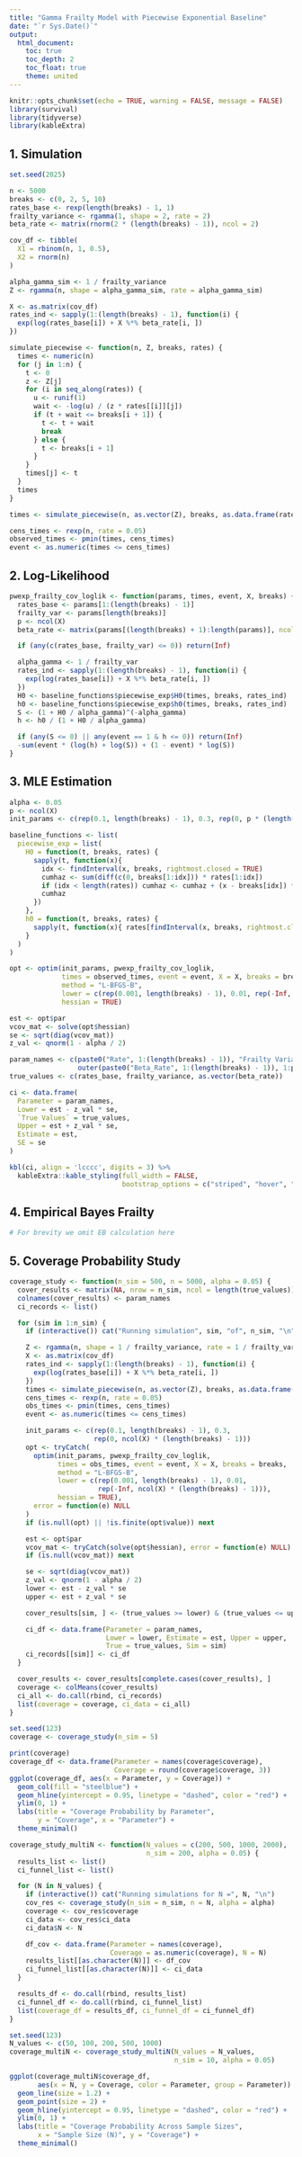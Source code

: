 ```yaml
---
title: "Gamma Frailty Model with Piecewise Exponential Baseline"
date: "`r Sys.Date()`"
output:
  html_document:
    toc: true
    toc_depth: 2
    toc_float: true
    theme: united
---
```


```r
knitr::opts_chunk$set(echo = TRUE, warning = FALSE, message = FALSE)
library(survival)
library(tidyverse)
library(kableExtra)
```

## 1. Simulation

```r
set.seed(2025)

n <- 5000
breaks <- c(0, 2, 5, 10)
rates_base <- rexp(length(breaks) - 1, 1)
frailty_variance <- rgamma(1, shape = 2, rate = 2)
beta_rate <- matrix(rnorm(2 * (length(breaks) - 1)), ncol = 2)

cov_df <- tibble(
  X1 = rbinom(n, 1, 0.5),
  X2 = rnorm(n)
)

alpha_gamma_sim <- 1 / frailty_variance
Z <- rgamma(n, shape = alpha_gamma_sim, rate = alpha_gamma_sim)

X <- as.matrix(cov_df)
rates_ind <- sapply(1:(length(breaks) - 1), function(i) {
  exp(log(rates_base[i]) + X %*% beta_rate[i, ])
})

simulate_piecewise <- function(n, Z, breaks, rates) {
  times <- numeric(n)
  for (j in 1:n) {
    t <- 0
    z <- Z[j]
    for (i in seq_along(rates)) {
      u <- runif(1)
      wait <- -log(u) / (z * rates[[i]][j])
      if (t + wait <= breaks[i + 1]) {
        t <- t + wait
        break
      } else {
        t <- breaks[i + 1]
      }
    }
    times[j] <- t
  }
  times
}

times <- simulate_piecewise(n, as.vector(Z), breaks, as.data.frame(rates_ind))

cens_times <- rexp(n, rate = 0.05)
observed_times <- pmin(times, cens_times)
event <- as.numeric(times <= cens_times)
```

## 2. Log-Likelihood

```r
pwexp_frailty_cov_loglik <- function(params, times, event, X, breaks) {
  rates_base <- params[1:(length(breaks) - 1)]
  frailty_var <- params[length(breaks)]
  p <- ncol(X)
  beta_rate <- matrix(params[(length(breaks) + 1):length(params)], ncol = p, byrow = TRUE)

  if (any(c(rates_base, frailty_var) <= 0)) return(Inf)

  alpha_gamma <- 1 / frailty_var
  rates_ind <- sapply(1:(length(breaks) - 1), function(i) {
    exp(log(rates_base[i]) + X %*% beta_rate[i, ])
  })
  H0 <- baseline_functions$piecewise_exp$H0(times, breaks, rates_ind)
  h0 <- baseline_functions$piecewise_exp$h0(times, breaks, rates_ind)
  S <- (1 + H0 / alpha_gamma)^(-alpha_gamma)
  h <- h0 / (1 + H0 / alpha_gamma)

  if (any(S <= 0) || any(event == 1 & h <= 0)) return(Inf)
  -sum(event * (log(h) + log(S)) + (1 - event) * log(S))
}
```

## 3. MLE Estimation

```r
alpha <- 0.05
p <- ncol(X)
init_params <- c(rep(0.1, length(breaks) - 1), 0.3, rep(0, p * (length(breaks) - 1)))

baseline_functions <- list(
  piecewise_exp = list(
    H0 = function(t, breaks, rates) {
      sapply(t, function(x){
        idx <- findInterval(x, breaks, rightmost.closed = TRUE)
        cumhaz <- sum(diff(c(0, breaks[1:idx])) * rates[1:idx])
        if (idx < length(rates)) cumhaz <- cumhaz + (x - breaks[idx]) * rates[idx + 1]
        cumhaz
      })
    },
    h0 = function(t, breaks, rates) {
      sapply(t, function(x){ rates[findInterval(x, breaks, rightmost.closed = TRUE) + 1] })
    }
  )
)

opt <- optim(init_params, pwexp_frailty_cov_loglik,
             times = observed_times, event = event, X = X, breaks = breaks,
             method = "L-BFGS-B",
             lower = c(rep(0.001, length(breaks) - 1), 0.01, rep(-Inf, p * (length(breaks) - 1))),
             hessian = TRUE)

est <- opt$par
vcov_mat <- solve(opt$hessian)
se <- sqrt(diag(vcov_mat))
z_val <- qnorm(1 - alpha / 2)

param_names <- c(paste0("Rate", 1:(length(breaks) - 1)), "Frailty Variance",
                 outer(paste0("Beta_Rate", 1:(length(breaks) - 1)), 1:p, paste, sep = "_") |> as.vector())
true_values <- c(rates_base, frailty_variance, as.vector(beta_rate))

ci <- data.frame(
  Parameter = param_names,
  Lower = est - z_val * se,
  `True Values` = true_values,
  Upper = est + z_val * se,
  Estimate = est,
  SE = se
)

kbl(ci, align = 'lcccc', digits = 3) %>%
  kableExtra::kable_styling(full_width = FALSE,
                            bootstrap_options = c("striped", "hover", "condensed"))
```

## 4. Empirical Bayes Frailty

```r
# For brevity we omit EB calculation here
```

## 5. Coverage Probability Study

```r
coverage_study <- function(n_sim = 500, n = 5000, alpha = 0.05) {
  cover_results <- matrix(NA, nrow = n_sim, ncol = length(true_values))
  colnames(cover_results) <- param_names
  ci_records <- list()

  for (sim in 1:n_sim) {
    if (interactive()) cat("Running simulation", sim, "of", n_sim, "\n")

    Z <- rgamma(n, shape = 1 / frailty_variance, rate = 1 / frailty_variance)
    X <- as.matrix(cov_df)
    rates_ind <- sapply(1:(length(breaks) - 1), function(i) {
      exp(log(rates_base[i]) + X %*% beta_rate[i, ])
    })
    times <- simulate_piecewise(n, as.vector(Z), breaks, as.data.frame(rates_ind))
    cens_times <- rexp(n, rate = 0.05)
    obs_times <- pmin(times, cens_times)
    event <- as.numeric(times <= cens_times)

    init_params <- c(rep(0.1, length(breaks) - 1), 0.3,
                     rep(0, ncol(X) * (length(breaks) - 1)))
    opt <- tryCatch(
      optim(init_params, pwexp_frailty_cov_loglik,
            times = obs_times, event = event, X = X, breaks = breaks,
            method = "L-BFGS-B",
            lower = c(rep(0.001, length(breaks) - 1), 0.01,
                      rep(-Inf, ncol(X) * (length(breaks) - 1))),
            hessian = TRUE),
      error = function(e) NULL
    )
    if (is.null(opt) || !is.finite(opt$value)) next

    est <- opt$par
    vcov_mat <- tryCatch(solve(opt$hessian), error = function(e) NULL)
    if (is.null(vcov_mat)) next

    se <- sqrt(diag(vcov_mat))
    z_val <- qnorm(1 - alpha / 2)
    lower <- est - z_val * se
    upper <- est + z_val * se

    cover_results[sim, ] <- (true_values >= lower) & (true_values <= upper)

    ci_df <- data.frame(Parameter = param_names,
                        Lower = lower, Estimate = est, Upper = upper,
                        True = true_values, Sim = sim)
    ci_records[[sim]] <- ci_df
  }

  cover_results <- cover_results[complete.cases(cover_results), ]
  coverage <- colMeans(cover_results)
  ci_all <- do.call(rbind, ci_records)
  list(coverage = coverage, ci_data = ci_all)
}

set.seed(123)
coverage <- coverage_study(n_sim = 5)
```

```r
print(coverage)
coverage_df <- data.frame(Parameter = names(coverage$coverage),
                          Coverage = round(coverage$coverage, 3))
ggplot(coverage_df, aes(x = Parameter, y = Coverage)) +
  geom_col(fill = "steelblue") +
  geom_hline(yintercept = 0.95, linetype = "dashed", color = "red") +
  ylim(0, 1) +
  labs(title = "Coverage Probability by Parameter",
       y = "Coverage", x = "Parameter") +
  theme_minimal()
```

```r
coverage_study_multiN <- function(N_values = c(200, 500, 1000, 2000),
                                  n_sim = 200, alpha = 0.05) {
  results_list <- list()
  ci_funnel_list <- list()

  for (N in N_values) {
    if (interactive()) cat("Running simulations for N =", N, "\n")
    cov_res <- coverage_study(n_sim = n_sim, n = N, alpha = alpha)
    coverage <- cov_res$coverage
    ci_data <- cov_res$ci_data
    ci_data$N <- N

    df_cov <- data.frame(Parameter = names(coverage),
                         Coverage = as.numeric(coverage), N = N)
    results_list[[as.character(N)]] <- df_cov
    ci_funnel_list[[as.character(N)]] <- ci_data
  }

  results_df <- do.call(rbind, results_list)
  ci_funnel_df <- do.call(rbind, ci_funnel_list)
  list(coverage_df = results_df, ci_funnel_df = ci_funnel_df)
}

set.seed(123)
N_values <- c(50, 100, 200, 500, 1000)
coverage_multiN <- coverage_study_multiN(N_values = N_values,
                                         n_sim = 10, alpha = 0.05)
```

```r
ggplot(coverage_multiN$coverage_df,
       aes(x = N, y = Coverage, color = Parameter, group = Parameter)) +
  geom_line(size = 1.2) +
  geom_point(size = 2) +
  geom_hline(yintercept = 0.95, linetype = "dashed", color = "red") +
  ylim(0, 1) +
  labs(title = "Coverage Probability Across Sample Sizes",
       x = "Sample Size (N)", y = "Coverage") +
  theme_minimal()
```